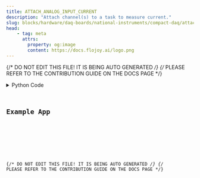 ```yaml
---
title: ATTACH_ANALOG_INPUT_CURRENT
description: "Attach channel(s) to a task to measure current."
slug: blocks/hardware/daq-boards/national-instruments/compact-daq/attach-analog-input-current
head:
    - tag: meta
      attrs:
        property: og:image
        content: https://docs.flojoy.ai/logo.png
---
```


{/* DO NOT EDIT THIS FILE! IT IS BEING AUTO GENERATED */}
{/* PLEASE REFER TO THE CONTRIBUTION GUIDE ON THE DOCS PAGE */}


<DownloadStudioBanner />
<PythonDocsDisplay docstring={block_data["docstring"]} />
<details>
<summary>Python Code</summary>



<Code code={pythonCode} lang="py" wrap theme="dracula" />

[Find this Flojoy Block on GitHub](https://github.com/flojoy-ai/blocks/blob/main/blocks/HARDWARE/DAQ_BOARDS/NATIONAL_INSTRUMENTS/COMPACT_DAQ/ATTACH_ANALOG_INPUT_CURRENT/ATTACH_ANALOG_INPUT_CURRENT.py)

</details>

## Example App


<GetHelpWidget />


<AppDisplay app={app} blockName="ATTACH_ANALOG_INPUT_CURRENT" client:visible />


<Example />

{/* DO NOT EDIT THIS FILE! IT IS BEING AUTO GENERATED */}
{/* PLEASE REFER TO THE CONTRIBUTION GUIDE ON THE DOCS PAGE */}
